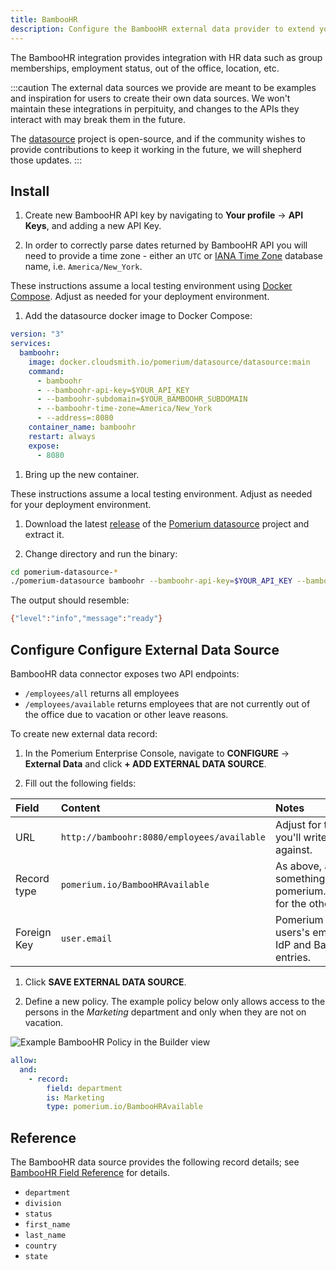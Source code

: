 ```yaml
---
title: BambooHR
description: Configure the BambooHR external data provider to extend your access policies.
---
```



The BambooHR integration provides integration with HR data such as group memberships, employment status, out of the office, location, etc.

:::caution
The external data sources we provide are meant to be examples and inspiration for users to create their own data sources. We won't maintain these integrations in perpituity, and changes to the APIs they interact with may break them in the future.

The [datasource](https://github.com/pomerium/datasource) project is open-source, and if the community wishes to provide contributions to keep it working in the future, we will shepherd those updates.
:::

## Install

1. Create new BambooHR API key by navigating to **Your profile** → **API Keys**, and adding a new API Key. 

1. In order to correctly parse dates returned by BambooHR API you will need to provide a time zone - either an `UTC` or [IANA Time Zone] database name, i.e. `America/New_York`. 

<Tabs>
<TabItem value="compose" label="Docker Compose">

These instructions assume a local testing environment using [Docker Compose]. Adjust as needed for your deployment environment.

1. Add the datasource docker image to Docker Compose:

  ```yaml showLineNumbers
  version: "3"
  services:
    bamboohr:
      image: docker.cloudsmith.io/pomerium/datasource/datasource:main
      command:
        - bamboohr
        - --bamboohr-api-key=$YOUR_API_KEY
        - --bamboohr-subdomain=$YOUR_BAMBOOHR_SUBDOMAIN
        - --bamboohr-time-zone=America/New_York
        - --address=:8080
      container_name: bamboohr
      restart: always
      expose:
        - 8080
  ```

1. Bring up the new container.

</TabItem>
<TabItem value="binary" label="Binary">

These instructions assume a local testing environment. Adjust as needed for your deployment environment.

1. Download the latest [release] of the [Pomerium datasource] project and extract it.

1. Change directory and run the binary:

  ```sh
  cd pomerium-datasource-*
  ./pomerium-datasource bamboohr --bamboohr-api-key=$YOUR_API_KEY --bamboohr-subdomian=$YOUR_BAMBOOHR_SUBDOMAIN --bamboohr-time-zone=America/New_York
  ```

  The output should resemble:

  ```sh
  {"level":"info","message":"ready"}
  ```

</TabItem>
</Tabs>

## Configure Configure External Data Source

BambooHR data connector exposes two API endpoints: 

- `/employees/all` returns all employees 
- `/employees/available` returns employees that are not currently out of the office due to vacation or other leave reasons. 

To create new external data record:

1. In the Pomerium Enterprise Console, navigate to **CONFIGURE** → **External Data** and click **+ ADD EXTERNAL DATA SOURCE**.

1. Fill out the following fields:

  | Field       | Content                                    | Notes                                                                             |
  | :---------- | :----------------------------------------- | :-------------------------------------------------------------------------------- |
  | URL         | `http://bamboohr:8080/employees/available` | Adjust for the endpoint you'll write policies against.                            |
  | Record type | `pomerium.io/BambooHRAvailable`            | As above, adjust to somethinglike pomerium.io/BambooHRAll for the other endpoint. |
  | Foreign Key | `user.email`                               | Pomerium uses the users's email to associate IdP and Bamboo user entries.         |

1. Click **SAVE EXTERNAL DATA SOURCE**.

1. Define a new policy. The example policy below only allows access to the persons in the *Marketing* department and only when they are not on vacation.

  <Tabs>
  <TabItem value="builder" label="Builder">

  ![Example BambooHR Policy in the Builder view](./img/bamboohr-policy.png)

  </TabItem>
  <TabItem value="editor" label="Editor">

  ```yaml showLineNumbers
  allow:
    and:
      - record:
          field: department
          is: Marketing
          type: pomerium.io/BambooHRAvailable
  ```

  </TabItem>
  </Tabs>

## Reference

The BambooHR data source provides the following record details; see [BambooHR Field Reference] for details.

- `department`
- `division`
- `status`
- `first_name`
- `last_name`
- `country`
- `state`

[datasource]: https://github.com/pomerium/pomerium
[Docker Compose]: https://docs.docker.com/compose/
[IANA Time Zone]: https://www.iana.org/time-zones
[BambooHR Field Reference]: https://documentation.bamboohr.com/docs/list-of-field-names
[release]: https://github.com/pomerium/datasource/releases
[Pomerium datasource]: https://github.com/pomerium/datasource